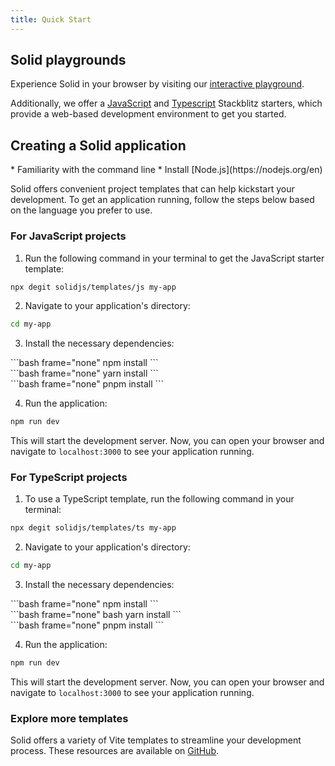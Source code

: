 ```yaml
---
title: Quick Start
---
```


## Solid playgrounds

Experience Solid in your browser by visiting our [interactive playground](https://playground.solidjs.com/).

Additionally, we offer a [JavaScript](https://stackblitz.com/github/solidjs/templates/tree/master/js) and [Typescript](https://stackblitz.com/github/solidjs/templates/tree/master/ts) Stackblitz starters, which provide a web-based development environment to get you started.

## Creating a Solid application

<Callout title="Prerequisites:">
	* Familiarity with the command line * Install [Node.js](https://nodejs.org/en)
</Callout>

Solid offers convenient project templates that can help kickstart your development.
To get an application running, follow the steps below based on the language you prefer to use.

### For JavaScript projects

1. Run the following command in your terminal to get the JavaScript starter template:

```bash frame="none"
npx degit solidjs/templates/js my-app
```

2. Navigate to your application's directory:

```bash frame="none"
cd my-app
```

3. Install the necessary dependencies:

<TabsCodeBlocks>
<div id="npm">
```bash frame="none"
npm install
```
</div>

<div id="yarn">```bash frame="none" yarn install ```</div>

<div id="pnpm">
```bash frame="none"
pnpm install
```
</div>
</TabsCodeBlocks>

4. Run the application:

```bash frame="none"
npm run dev
```

This will start the development server.
Now, you can open your browser and navigate to `localhost:3000` to see your application running.

### For TypeScript projects

1. To use a TypeScript template, run the following command in your terminal:

```bash frame="none"
npx degit solidjs/templates/ts my-app
```

2. Navigate to your application's directory:

```bash frame="none"
cd my-app
```

3. Install the necessary dependencies:

<TabsCodeBlocks>
<div id="npm">
```bash frame="none"
npm install
```
</div>

<div id="yarn">```bash frame="none" bash yarn install ```</div>

<div id="pnpm">
```bash frame="none"
pnpm install
```
</div>
</TabsCodeBlocks>

4. Run the application:

```bash frame="none"
npm run dev
```

This will start the development server.
Now, you can open your browser and navigate to `localhost:3000` to see your application running.

### Explore more templates

Solid offers a variety of Vite templates to streamline your development process.
These resources are available on [GitHub](https://github.com/solidjs/templates).
